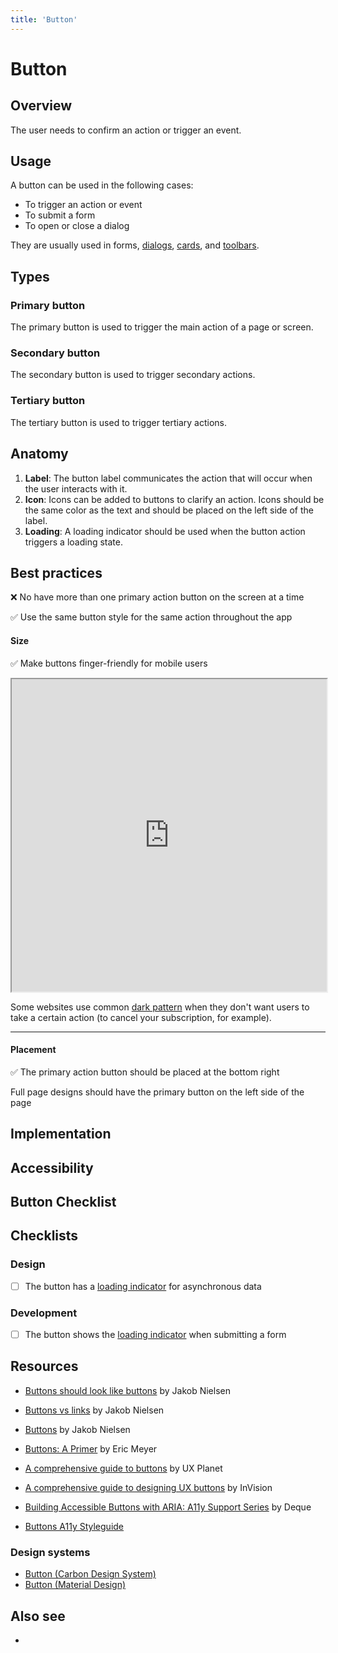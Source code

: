 ```yaml
---
title: 'Button'
---
```


# Button

## Overview

The user needs to confirm an action or trigger an event.

## Usage

A button can be used in the following cases:

- To trigger an action or event
- To submit a form
- To open or close a dialog

They are usually used in forms, [dialogs](), [cards](), and [toolbars]().

## Types

### Primary button

The primary button is used to trigger the main action of a page or screen.

### Secondary button

The secondary button is used to trigger secondary actions.

### Tertiary button

The tertiary button is used to trigger tertiary actions.

## Anatomy

1. **Label**: The button label communicates the action that will occur when the user interacts with it.
2. **Icon**: Icons can be added to buttons to clarify an action. Icons should be the same color as the text and should be placed on the left side of the label.
3. **Loading**: A loading indicator should be used when the button action triggers a loading state.

## Best practices

❌ No have more than one primary action button on the screen at a time

✅ Use the same button style for the same action throughout the app

#### Size

✅ Make buttons finger-friendly for mobile users

<iframe
  src="https://codesandbox.io/embed/new?codemirror=1&highlights=11,12,13,14
"
  width="100%"
  height="500px"
  allow="accelerometer; ambient-light-sensor; camera; encrypted-media; geolocation; gyroscope; hid; microphone; midi; payment; usb; vr; xr-spatial-tracking"
  sandbox="allow-forms allow-modals allow-popups allow-presentation allow-same-origin allow-scripts"
></iframe>

Some websites use common [dark pattern](https://www.deceptive.design/) when they don't want users to take a certain action (to cancel your subscription, for example).

---

#### Placement

✅ The primary action button should be placed at the bottom right

Full page designs should have the primary button on the left side of the page

## Implementation

## Accessibility

## Button Checklist

## Checklists

### Design

- [ ] The button has a [loading indicator]() for asynchronous data

### Development

- [ ] The button shows the [loading indicator]() when submitting a form

## Resources

- [Buttons should look like buttons](https://www.nngroup.com/articles/buttons-should-look-like-buttons/) by Jakob Nielsen
- [Buttons vs links](https://www.nngroup.com/articles/buttons-vs-links/) by Jakob Nielsen
- [Buttons](https://www.nngroup.com/articles/buttons/) by Jakob Nielsen
- [Buttons: A Primer](https://alistapart.com/article/buttons-a-primer/) by Eric Meyer
- [A comprehensive guide to buttons](https://uxplanet.org/a-comprehensive-guide-to-buttons-8f3b8a1c6f0d) by UX Planet
- [A comprehensive guide to designing UX buttons](https://www.invisionapp.com/inside-design/comprehensive-guide-designing-ux-buttons/?ref=checklist.design) by InVision

- [Building Accessible Buttons with ARIA: A11y Support Series](https://www.deque.com/blog/accessible-aria-buttons/) by Deque
- [Buttons A11y Styleguide](https://a11y-style-guide.com/style-guide/section-general.html#kssref-general-buttons)

### Design systems

- [Button (Carbon Design System)](https://carbondesignsystem.com/components/button/usage/)
- [Button (Material Design)](https://m3.material.io/components/all-buttons)

## Also see

-
